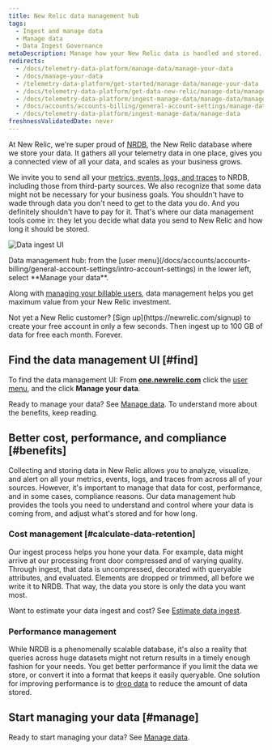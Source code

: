 ```yaml
---
title: New Relic data management hub
tags:
  - Ingest and manage data
  - Manage data
  - Data Ingest Governance
metaDescription: Manage how your New Relic data is handled and stored.
redirects:
  - /docs/telemetry-data-platform/manage-data/manage-your-data
  - /docs/manage-your-data
  - /telemetry-data-platform/get-started/manage-data/manage-your-data
  - /docs/telemetry-data-platform/get-data-new-relic/manage-data/manage-your-data
  - /docs/telemetry-data-platform/ingest-manage-data/manage-data/manage-your-data  
  - /docs/accounts/accounts-billing/general-account-settings/manage-data
  - /docs/telemetry-data-platform/ingest-manage-data/manage-data
freshnessValidatedDate: never
---
```


At New Relic, we're super proud of [NRDB](/docs/telemetry-data-platform/ingest-manage-data/get-started/nrdb-horsepower-under-hood), the New Relic database where we store your data. It gathers all your telemetry data in one place, gives you a connected view of all your data, and scales as your business grows.

We invite you to send all your [metrics, events, logs, and traces](/docs/data-apis/understand-data/new-relic-data-types) to NRDB, including those from third-party sources. We also recognize that some data might not be necessary for your business goals. You shouldn't have to wade through data you don't need to get to the data you do. And you definitely shouldn't have to pay for it. That's where our data management tools come in: they let you decide what data you send to New Relic and how long it should be stored.

<img
  title="Data ingest UI"
  alt="Data ingest UI"
  src="/images/accounts_screenshot-full_data-ingest-UI.webp"
/>

<figcaption>
  Data management hub: from the [user menu](/docs/accounts/accounts-billing/general-account-settings/intro-account-settings) in the lower left, select <DNT>**Manage your data**</DNT>.
</figcaption>

Along with [managing your billable users](/docs/accounts/accounts-billing/new-relic-one-user-management/introduction-managing-users), data management helps you get maximum value from your New Relic investment.

<Callout variant="important">
  Not yet a New Relic customer? [Sign up](https://newrelic.com/signup) to create your free account in only a few seconds. Then ingest up to 100 GB of data for free each month. Forever.
</Callout>

## Find the data management UI [#find]

To find the data management UI: From <DNT>**[one.newrelic.com](https://one.newrelic.com/all-capabilities)**</DNT> click the [user menu](/docs/accounts/accounts-billing/general-account-settings/intro-account-settings), and the click <DNT>**Manage your data**</DNT>.

Ready to manage your data? See [Manage data](/docs/data-apis/manage-data/manage-data-coming-new-relic). To understand more about the benefits, keep reading.

## Better cost, performance, and compliance [#benefits]

Collecting and storing data in New Relic allows you to analyze, visualize, and alert on all your metrics, events, logs, and traces from across all of your sources. However, it's important to manage that data for cost, performance, and in some cases, compliance reasons. Our data management hub provides the tools you need to understand and control where your data is coming from, and adjust what's stored and for how long.

### Cost management [#calculate-data-retention]

Our ingest process helps you hone your data. For example, data might arrive at our processing front door compressed and of varying quality. Through ingest, that data is uncompressed, decorated with queryable attributes, and evaluated. Elements are dropped or trimmed, all before we write it to NRDB. That way, the data you store is only the data you want most.

Want to estimate your data ingest and cost? See [Estimate data ingest](https://newrelic.com/blog/nerdlog/estimate-data-cost).

### Performance management

While NRDB is a phenomenally scalable database, it's also a reality that queries across huge datasets might not return results in a timely enough fashion for your needs. You get better performance if you limit the data we store, or convert it into a format that keeps it easily queryable. One solution for improving performance is to [drop data](/docs/accounts/accounts/data-management/drop-data-using-nerdgraph) to reduce the amount of data stored.

## Start managing your data [#manage]

Ready to start managing your data? See [Manage data](/docs/data-apis/manage-data/manage-data-coming-new-relic).
